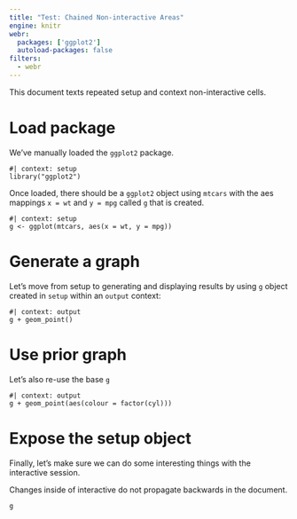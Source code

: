 ```yaml
---
title: "Test: Chained Non-interactive Areas"
engine: knitr
webr: 
  packages: ['ggplot2']
  autoload-packages: false
filters:
  - webr
---
```


This document texts repeated setup and context non-interactive cells.

# Load package

We've manually loaded the `ggplot2` package.

```webr-r
#| context: setup
library("ggplot2")
```

Once loaded, there should be a `ggplot2` object using `mtcars` with the aes mappings `x = wt` and `y = mpg` called `g` that is created.

```webr-r
#| context: setup
g <- ggplot(mtcars, aes(x = wt, y = mpg)) 
```

# Generate a graph

Let's move from setup to generating and displaying results by using `g` object created in `setup` within an `output` context:

```webr-r
#| context: output
g + geom_point()
```

# Use prior graph

Let's also re-use the base `g`

```webr-r
#| context: output
g + geom_point(aes(colour = factor(cyl)))
```

# Expose the setup object

Finally, let's make sure we can do some interesting things with the interactive session. 

:::{.callout-note}
Changes inside of interactive do not propagate backwards in the document.
:::

```webr-r
g
```
